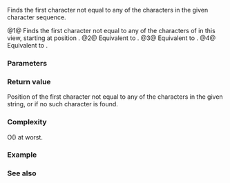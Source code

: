 {{cpp/string/basic_string_view/title|find_first_not_of}}
{{cpp/string/basic_string_view/navbar}}
{{dcl begin}}
{{dcl|num=1|since=c++17|1=
constexpr size_type
    find_first_not_of( basic_string_view v, size_type pos = 0 ) const noexcept;
}}
{{dcl|num=2|since=c++17|1=
constexpr size_type
    find_first_not_of( CharT ch, size_type pos = 0 ) const noexcept;
}}
{{dcl|num=3|since=c++17|
constexpr size_type
    find_first_not_of( const CharT* s, size_type pos, size_type count ) const;
}}
{{dcl|num=4|since=c++17|1=
constexpr size_type
    find_first_not_of( const CharT* s, size_type pos = 0 ) const;
}}
{{dcl end}}

Finds the first character not equal to any of the characters in the given character sequence.

@1@ Finds the first character not equal to any of the characters of {{c|v}} in this view, starting at position {{c|pos}}.
@2@ Equivalent to {{c|find_first_not_of(basic_string_view(std::addressof(ch), 1), pos)}}.
@3@ Equivalent to {{c|find_first_not_of(basic_string_view(s, count), pos)}}.
@4@ Equivalent to {{c|find_first_not_of(basic_string_view(s), pos)}}.

===Parameters===
{{par begin}}
{{par|v|view to search for}}
{{par|pos|position at which to start the search}}
{{par|count|length of the string of characters to compare}}
{{par|s|pointer to a string of characters to compare}}
{{par|ch|character to compare}}
{{par end}}

===Return value===
Position of the first character not equal to any of the characters in the given string, or {{lc|std::string_view::npos}} if no such character is found.

===Complexity===
O({{lc|size()}}{{tt|&lt;!----&gt; * v.}}{{lc|size()}}) at worst.

===Example===
{{example|code=
#include &lt;string_view&gt;
using namespace std::literals;

int main()
{
    static_assert(2 == "BCDEF"sv.find_first_not_of("ABC"));
                    //    ^
    static_assert(4 == "BCDEF"sv.find_first_not_of("ABC", 4));
                    //      ^
    static_assert(1 == "BCDEF"sv.find_first_not_of('B'));
                    //   ^
    static_assert(3 == "BCDEF"sv.find_first_not_of('D', 2));
                    //     ^
}
}}

===See also===
{{dsc begin}}
{{dsc inc|cpp/string/basic_string_view/dsc find}}
{{dsc inc|cpp/string/basic_string_view/dsc rfind}}
{{dsc inc|cpp/string/basic_string_view/dsc find_first_of}}
{{dsc inc|cpp/string/basic_string_view/dsc find_last_of}}
{{dsc inc|cpp/string/basic_string_view/dsc find_last_not_of}}
{{dsc inc|cpp/string/basic_string/dsc find_first_not_of}}
{{dsc end}}

{{langlinks|es|ja|ru|zh}}